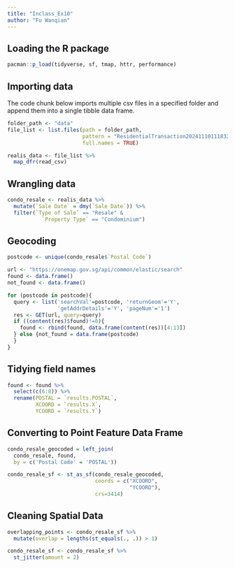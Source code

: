 ```yaml
---
title: "Inclass_Ex10"
author: "Fu Wanqian"
---
```


## Loading the R package

```r
pacman::p_load(tidyverse, sf, tmap, httr, performance)
```

## Importing data

The code chunk below imports multiple csv files in a specified folder and append them into a single tibble data frame.

```r
folder_path <- "data"
file_list <- list.files(path = folder_path, 
                        pattern = "ResidentialTransaction20241110111832.csv", 
                        full.names = TRUE)

realis_data <- file_list %>%
  map_dfr(read_csv)
```

## Wrangling data

```r
condo_resale <- realis_data %>%
  mutate(`Sale Date` = dmy(`Sale Date`)) %>%
  filter(`Type of Sale` == "Resale" &
           `Property Type` == "Condominium")
```

## Geocoding

```r
postcode <- unique(condo_resale$`Postal Code`)
```

```r
url <- "https://onemap.gov.sg/api/common/elastic/search"
found <- data.frame()
not_found <- data.frame()

for (postcode in postcode){
  query <- list('searchVal'=postcode, 'returnGeom'='Y', 
                'getAddrDetails'='Y', 'pageNum'='1')
  res <- GET(url, query=query)
  if ((content(res)$found)!=0){
    found <- rbind(found, data.frame(content(res))[4:13])
  } else {not_found = data.frame(postcode)
  }
}
```

## Tidying field names

```r
found <- found %>%
  select(c(6:8)) %>%
  rename(POSTAL = `results.POSTAL`,
         XCOORD = `results.X`,
         YCOORD = `results.Y`)
```

## Converting to Point Feature Data Frame

```r
condo_resale_geocoded = left_join(
  condo_resale, found, 
  by = c('Postal Code' = 'POSTAL'))
```

```r
condo_resale_sf <- st_as_sf(condo_resale_geocoded, 
                            coords = c("XCOORD",
                                       "YCOORD"),
                            crs=3414)
```

## Cleaning Spatial Data

```r
overlapping_points <- condo_resale_sf %>%
  mutate(overlap = lengths(st_equals(., .)) > 1)
```

```r
condo_resale_sf <- condo_resale_sf %>%
  st_jitter(amount = 2)
```

